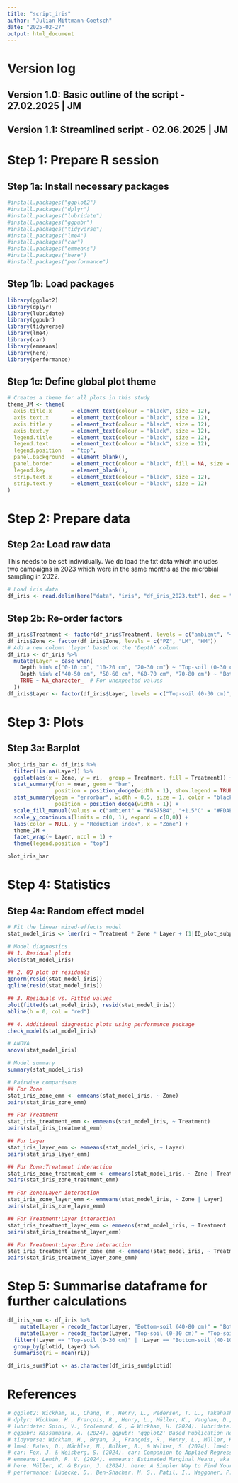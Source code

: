 ```yaml
---
title: "script_iris"
author: "Julian Mittmann-Goetsch"
date: "2025-02-27"
output: html_document
---
```


# Version log 
## Version 1.0: Basic outline of the script - 27.02.2025 | JM
## Version 1.1: Streamlined script - 02.06.2025 | JM

# Step 1: Prepare R session
## Step 1a: Install necessary packages
```r
#install.packages("ggplot2")
#install.packages("dplyr")
#install.packages("lubridate")
#install.packages("ggpubr")
#install.packages("tidyverse")
#install.packages("lme4")
#install.packages("car")
#install.packages("emmeans")
#install.packages("here")
#install.packages("performance")
```

## Step 1b: Load packages
```r
library(ggplot2)
library(dplyr)
library(lubridate)
library(ggpubr)
library(tidyverse)
library(lme4)
library(car)
library(emmeans)
library(here)
library(performance)
```

## Step 1c: Define global plot theme
```r
# Creates a theme for all plots in this study 
theme_JM <- theme(
  axis.title.x      = element_text(colour = "black", size = 12),
  axis.text.x       = element_text(colour = "black", size = 12), 
  axis.title.y      = element_text(colour = "black", size = 12),
  axis.text.y       = element_text(colour = "black", size = 12), 
  legend.title      = element_text(colour = "black", size = 12),
  legend.text       = element_text(colour = "black", size = 12), 
  legend.position   = "top",
  panel.background  = element_blank(), 
  panel.border      = element_rect(colour = "black", fill = NA, size = 1.2),
  legend.key        = element_blank(),
  strip.text.x      = element_text(colour = "black", size = 12),
  strip.text.y      = element_text(colour = "black", size = 12)
)
```

# Step 2: Prepare data
## Step 2a: Load raw data
This needs to be set individually. We do load the txt data which includes two campaigns in 2023 which were in the same months as the microbial sampling in 2022.
```r
# Load iris data
df_iris <- read.delim(here("data", "iris", "df_iris_2023.txt"), dec = ".", sep = "\t")
```
## Step 2b: Re-order factors
```r
df_iris$Treatment <- factor(df_iris$Treatment, levels = c("ambient", "+1.5°C", "+3.0°C"))
df_iris$Zone <- factor(df_iris$Zone, levels = c("PZ", "LM", "HM"))
# Add a new column 'layer' based on the 'Depth' column
df_iris <- df_iris %>%
  mutate(Layer = case_when(
    Depth %in% c("0-10 cm", "10-20 cm", "20-30 cm") ~ "Top-soil (0-30 cm)",
    Depth %in% c("40-50 cm", "50-60 cm", "60-70 cm", "70-80 cm") ~ "Bottom-soil (40-80 cm)",
    TRUE ~ NA_character_  # For unexpected values
  ))
df_iris$Layer <- factor(df_iris$Layer, levels = c("Top-soil (0-30 cm)", "Bottom-soil (40-80 cm)"))
```

# Step 3: Plots
## Step 3a: Barplot
```r
plot_iris_bar <- df_iris %>%
  filter(!is.na(Layer)) %>%
  ggplot(aes(x = Zone, y = ri,  group = Treatment, fill = Treatment)) +
  stat_summary(fun = mean, geom = "bar",
               position = position_dodge(width = 1), show.legend = TRUE) +
  stat_summary(geom = "errorbar", width = 0.5, size = 1, color = "black", 
               position = position_dodge(width = 1)) +
  scale_fill_manual(values = c("ambient" = "#4575B4", "+1.5°C" = "#FDAE61", "+3.0°C" = "#D73027"), name = "Warming treatment:") +
  scale_y_continuous(limits = c(0, 1), expand = c(0,0)) +
  labs(color = NULL, y = "Reduction index", x = "Zone") +
  theme_JM +
  facet_wrap(~ Layer, ncol = 1) +
  theme(legend.position = "top") 

plot_iris_bar
```

# Step 4: Statistics
## Step 4a: Random effect model
```r
# Fit the linear mixed-effects model
stat_model_iris <- lmer(ri ~ Treatment * Zone * Layer + (1|ID_plot_subplot), data = df_iris)

# Model diagnostics
## 1. Residual plots
plot(stat_model_iris)

## 2. QQ plot of residuals
qqnorm(resid(stat_model_iris))
qqline(resid(stat_model_iris))

## 3. Residuals vs. Fitted values
plot(fitted(stat_model_iris), resid(stat_model_iris))
abline(h = 0, col = "red")

## 4. Additional diagnostic plots using performance package
check_model(stat_model_iris)

# ANOVA
anova(stat_model_iris)

# Model summary
summary(stat_model_iris)

# Pairwise comparisons
## For Zone
stat_iris_zone_emm <- emmeans(stat_model_iris, ~ Zone)
pairs(stat_iris_zone_emm)

## For Treatment
stat_iris_treatment_emm <- emmeans(stat_model_iris, ~ Treatment)
pairs(stat_iris_treatment_emm)

## For Layer
stat_iris_layer_emm <- emmeans(stat_model_iris, ~ Layer)
pairs(stat_iris_layer_emm)

## For Zone:Treatment interaction
stat_iris_zone_treatment_emm <- emmeans(stat_model_iris, ~ Zone | Treatment)
pairs(stat_iris_zone_treatment_emm)

## For Zone:Layer interaction
stat_iris_zone_layer_emm <- emmeans(stat_model_iris, ~ Zone | Layer)
pairs(stat_iris_zone_layer_emm)

## For Treatment:Layer interaction
stat_iris_treatment_layer_emm <- emmeans(stat_model_iris, ~ Treatment | Layer)
pairs(stat_iris_treatment_layer_emm)

## For Treatment:Layer:Zone interaction
stat_iris_treatment_layer_zone_emm <- emmeans(stat_model_iris, ~ Treatment | Layer | Zone)
pairs(stat_iris_treatment_layer_zone_emm)
```

# Step 5: Summarise dataframe for further calculations
```r
df_iris_sum <- df_iris %>%
    mutate(Layer = recode_factor(Layer, "Bottom-soil (40-80 cm)" = "Bottom-soil\n(40-100 cm)")) %>%
    mutate(Layer = recode_factor(Layer, "Top-soil (0-30 cm)" = "Top-soil\n(0-30 cm)")) %>%
  filter(!Layer == "Top-soil (0-30 cm)" | !Layer == "Bottom-soil (40-100 cm)") %>%
  group_by(plotid, Layer) %>%
  summarise(ri = mean(ri)) 

df_iris_sum$Plot <- as.character(df_iris_sum$plotid)
```

# References
```r
# ggplot2: Wickham, H., Chang, W., Henry, L., Pedersen, T. L., Takahashi, K., Wilke, C., Woo, K., & Yutani, H. (2024). ggplot2: Create Elegant Data Visualisations Using the Grammar of Graphics. R package version 3.5.1. https://CRAN.R-project.org/package=ggplot2
# dplyr: Wickham, H., François, R., Henry, L., Müller, K., Vaughan, D., & PBC, P. S. (2024). dplyr: A Grammar of Data Manipulation. R package version 1.1.4. https://CRAN.R-project.org/package=dplyr
# lubridate: Spinu, V., Grolemund, G., & Wickham, H. (2024). lubridate: Make Dealing with Dates a Little Easier. R package version 1.9.3. https://CRAN.R-project.org/package=lubridate
# ggpubr: Kassambara, A. (2024). ggpubr: 'ggplot2' Based Publication Ready Plots. R package version 0.6.0. https://CRAN.R-project.org/package=ggpubr
# tidyverse: Wickham, H., Bryan, J., François, R., Henry, L., Müller, K., Pedersen, T. L., & Takahashi, K. (2024). tidyverse: Easily Install and Load the 'Tidyverse'. R package version 2.0.0. https://CRAN.R-project.org/package=tidyverse
# lme4: Bates, D., Mächler, M., Bolker, B., & Walker, S. (2024). lme4: Linear Mixed-Effects Models using 'Eigen' and S4. R package version 1.1-35. https://CRAN.R-project.org/package=lme4
# car: Fox, J. & Weisberg, S. (2024). car: Companion to Applied Regression. R package version 3.1-2. https://CRAN.R-project.org/package=car
# emmeans: Lenth, R. V. (2024). emmeans: Estimated Marginal Means, aka Least-Squares Means. R package version 1.10.2. https://CRAN.R-project.org/package=emmeans
# here: Müller, K. & Bryan, J. (2024). here: A Simpler Way to Find Your Files. R package version 1.0.1. https://CRAN.R-project.org/package=here
# performance: Lüdecke, D., Ben-Shachar, M. S., Patil, I., Waggoner, P., & Makowski, D. (2024). performance: Assessment of Regression Models Performance. R package version 0.10.8. https://CRAN.R-project.org/package=performance
```
